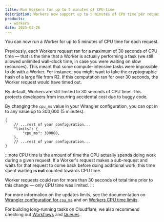 ```yaml
---
title: Run Workers for up to 5 minutes of CPU-time
description: Workers now support up to 5 minutes of CPU time per request. Allowing more CPU-intensive workloads.
products:
  - workers
date: 2025-03-26
---
```



You can now run a Worker for up to 5 minutes of CPU time for each request.

Previously, each Workers request ran for a maximum of 30 seconds of CPU time — that is the time that a Worker is actually performing a task (we still allowed unlimited wall-clock time, in case you were waiting on slow resources). This
meant that some compute-intensive tasks were impossible to do with a Worker. For instance,
you might want to take the cryptographic hash of a large file from R2. If
this computation ran for over 30 seconds, the Worker request would have timed out.

By default, Workers are still limited to 30 seconds of CPU time. This protects developers
from incurring accidental cost due to buggy code.

By changing the `cpu_ms` value in your Wrangler configuration, you can opt in to
any value up to 300,000 (5 minutes).

<WranglerConfig>

```jsonc
{
	// ...rest of your configuration...
	"limits": {
		"cpu_ms": 300000,
	},
	// ...rest of your configuration...
}
```

</WranglerConfig>

:::note
CPU time is the amount of time the CPU actually spends doing work during a given request.
If a Worker's request makes a sub-request and waits for that request to come back before
doing additional work, this time spent waiting **is not** counted towards CPU time.

Worker requests could run for more than 30 seconds of total time prior to this change — only
CPU time was limited.
:::

For more information on the updates limits, see the documentation on [Wrangler configuration for `cpu_ms`](/workers/wrangler/configuration/#limits)
and on [Workers CPU time limits](/workers/platform/limits/#cpu-time).

For building long-running tasks on Cloudflare, we also recommend checking out [Workflows](/workflows/) and [Queues](/queues/).